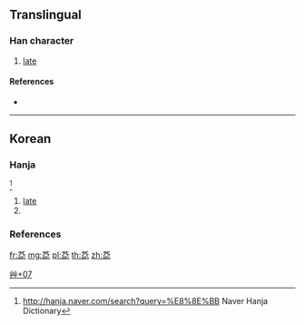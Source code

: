 {{character info/new}}
==Translingual==

===Han character===
{{Han char|rn=140|rad=艸|as=07|sn=13|four=|canj=TNSP|ids=⿱艿⿰口匕}}

# [[late]]

====References====
* {{Han ref|kx=1036.401|dj=1500.350|hdz=53226.121|uh=83BB|ud=33723}}
----

==Korean==

===Hanja===
{{ko-hanja|hangeul=[[늦]]|eumhun=|rv=neut|mr=nŭt|y=nuc}}<ref>http://hanja.naver.com/search?query=%E8%8E%BB Naver Hanja Dictionary</ref>

# [[late]]
# {{defn|lang=ko|sort=艸07}}

[[Category:Korean-only CJKV Characters|艸+07]]

===References===

[[fr:莻]]
[[mg:莻]]
[[pl:莻]]
[[th:莻]]
[[zh:莻]]